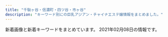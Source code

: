 ```yaml
---
title: "千駄ヶ谷・信濃町・四ツ谷・市ヶ谷"
description: "キーワード別にの巨乳アジアン・チャイナエステ嬢情報をまとめました。"
---
```


新着画像と新着キーワードをまとめています。
2021年02月08日の情報です。

<DmmAffiliateIns />
<KeywordTable
  shops={
    [
    {
        "url": "http://e-yotsuya.net/",
        "name": "\u30b9\u30de\u30a4\u30eb",
        "img_links": [
            "http://e-yotsuya.net/images/g12.jpg",
            "http://e-yotsuya.net/images/tite-staff1.jpg",
            "http://e-yotsuya.net/images/g5.jpg",
            "http://e-yotsuya.net/images/top2.png",
            "http://e-yotsuya.net/images/mobile.png",
            "http://e-yotsuya.net/images/g4.jpg",
            "http://e-yotsuya.net/images/g6.jpg",
            "http://e-yotsuya.net/images/baner2.jpg",
            "http://e-yotsuya.net/images/g9.jpg",
            "http://e-yotsuya.net/images/baner.jpg",
            "http://e-yotsuya.net/images/room.jpg",
            "http://e-yotsuya.net/images/g3.jpg",
            "http://e-yotsuya.net/images/g11.jpg",
            "http://e-yotsuya.net/images/news-tit.png",
            "http://e-yotsuya.net/images/g2.jpg",
            "http://e-yotsuya.net/images/g10.jpg",
            "http://e-yotsuya.net/images/g8.jpg",
            "http://e-yotsuya.net/images/g1.jpg",
            "http://e-yotsuya.net/images/top.jpg",
            "http://e-yotsuya.net/images/g7.jpg",
            "http://e-yotsuya.net/images/tite-staff.jpg",
            "http://e-yotsuya.net/images/news-tit1.jpg"
        ],
        "keywords": {
            "C": 14
        },
        "station": "JR\u56db\u30c4\u8c37\u99c5\u8d64\u5742\u53e3"
    },
    {
        "keywords": {},
        "name": "ROSA",
        "station": "\u56db\u8c37\u4e09\u4e01\u76ee\u99c52\u756a",
        "img_links": [
            "http://e-rosa.net/images/sejutu1.jpg",
            "http://e-rosa.net/images/right_bottom.png",
            "http://e-rosa.net/images/girl_03.png",
            "http://e-rosa.net/images/rina0.jpg",
            "http://e-rosa.net/images/sayaka.jpg",
            "http://e-rosa.net/images/sejutu5.jpg",
            "http://e-rosa.net/images/ha.jpg",
            "http://e-rosa.net/images/aya1.jpg",
            "http://e-rosa.net/images/sejutu2.jpg",
            "http://e-rosa.net/images/te1.jpg",
            "http://e-rosa.net/images/right_top.png",
            "http://e-rosa.net/images/003.jpg",
            "http://e-rosa.net/images/yuyi.jpg",
            "http://e-rosa.net/images/009.jpg",
            "http://e-rosa.net/images/tite-staff.png",
            "http://e-rosa.net/images/aya2.jpg",
            "http://e-rosa.net/images/misa1.jpg",
            "http://e-rosa.net/images/yuri.jpg",
            "http://e-rosa.net/images/pagetop.png",
            "http://e-rosa.net/images/te2.jpg",
            "http://e-rosa.net/images/g13.jpg",
            "http://e-rosa.net/images/rina1.jpg",
            "http://e-rosa.net/images/gg1.png",
            "http://e-rosa.net/images/kaoli.jpg",
            "http://e-rosa.net/images/004.jpg",
            "http://e-rosa.net/images/haruka.jpg",
            "http://e-rosa.net/images/noimage.jpg",
            "http://e-rosa.net/images/005.jpg",
            "http://e-rosa.net/images/girl_top.png",
            "http://e-rosa.net/images/002.jpg",
            "http://e-rosa.net/images/rina2.jpg",
            "http://e-rosa.net/images/girlx_top.png",
            "http://e-rosa.net/images/tite-magazine.png",
            "http://e-rosa.net/images/nei_03.png",
            "http://e-rosa.net/images/006.jpg",
            "http://e-rosa.net/images/news_bottom.jpg",
            "http://e-rosa.net/images/yu.jpg",
            "http://e-rosa.net/images/lola.jpg",
            "http://e-rosa.net/images/k1.jpg",
            "http://e-rosa.net/images/tite-link.png",
            "http://e-rosa.net/images/meyi1.jpg",
            "http://e-rosa.net/images/te3.jpg",
            "http://e-rosa.net/images/yuna.jpg",
            "http://e-rosa.net/images/grande.jpg",
            "http://e-rosa.net/images/news_top.jpg",
            "http://e-rosa.net/images/001.jpg",
            "http://e-rosa.net/images/risa.jpg",
            "http://e-rosa.net/images/mimi.jpg",
            "http://e-rosa.net/images/nei_01.png",
            "http://e-rosa.net/images/meyi2.jpg",
            "http://e-rosa.net/images/ayaka.jpg",
            "http://e-rosa.net/images/g1.jpg",
            "http://e-rosa.net/images/access3.jpg",
            "http://e-rosa.net/images/rimi.jpg",
            "http://e-rosa.net/images/girl_01.png",
            "http://e-rosa.net/images/sejutu6.jpg"
        ],
        "url": "http://e-rosa.net/"
    },
    {
        "img_links": [
            "http://bimajo.ies.fun/images/top.png",
            "http://bimajo.ies.fun/photos/sites/71/2020/09/202009020147082.jpg",
            "http://bimajo.ies.fun/images/mobile.jpg",
            "http://bimajo.ies.fun/images/s_news.jpg",
            "http://bimajo.ies.fun/images/s_pick.jpg",
            "http://bimajo.ies.fun/images/room3.jpg",
            "http://bimajo.ies.fun/images/news_bj2.png",
            "http://bimajo.ies.fun/images/s_face.jpg",
            "http://bimajo.ies.fun/images/end.png",
            "http://bimajo.ies.fun/images/s_staff.jpg",
            "http://bimajo.ies.fun/images/room1.jpg",
            "http://bimajo.ies.fun/images/room2.jpg",
            "http://bimajo.ies.fun/photos/sites/71/2020/07/2020072106582415.jpg",
            "http://bimajo.ies.fun/images/room4.jpg"
        ],
        "station": "\u56db\u8c37\u4e09\u4e01\u76ee\u99c52\u756a\u51fa\u53e3",
        "name": "\u7652\u3057\u306e\u5c4b",
        "url": "http://bimajo.ies.fun/",
        "keywords": {
            "86": 15,
            "85": 15,
            "C": 10,
            "D": 30
        }
    },
    {
        "url": "http://l-rlx.com/",
        "img_links": [
            "http://l-rlx.com/images/index_12.jpg",
            "http://l-rlx.com/images/index_20.jpg",
            "http://l-rlx.com/images/index_02.jpg",
            "http://l-rlx.com/girl/01.jpg",
            "http://l-rlx.com/images/index_07.jpg",
            "http://l-rlx.com/girl/02.jpg",
            "http://l-rlx.com/girl/03.jpg",
            "http://l-rlx.com/images/index_03.jpg",
            "http://l-rlx.com/girl/04.jpg",
            "http://l-rlx.com/images/01.jpg",
            "http://l-rlx.com/images/index_14.jpg",
            "http://l-rlx.com/images/index_21.jpg",
            "http://l-rlx.com/images/index_17.jpg",
            "http://l-rlx.com/images/staff_09.jpg",
            "http://l-rlx.com/images/index_16.jpg",
            "http://l-rlx.com/girl/05.jpg",
            "http://l-rlx.com/images/rec_09.jpg",
            "http://l-rlx.com/images/info_09.jpg",
            "http://l-rlx.com/images/rec.jpg",
            "http://l-rlx.com/images/info.jpg",
            "http://l-rlx.com/images/03.jpg",
            "http://l-rlx.com/girl/00.jpg",
            "http://l-rlx.com/images/sub_09.jpg",
            "http://l-rlx.com/images/index_01.jpg",
            "http://l-rlx.com/images/index_04.jpg",
            "http://l-rlx.com/images/02.jpg",
            "http://l-rlx.com/images/index_06.jpg",
            "http://l-rlx.com/images/index_05.jpg"
        ],
        "name": "\u30aa\u30fc\u30ed\u30e9",
        "keywords": {},
        "station": "\u56db\u8c37\u4e09\u4e01\u76ee\u99c52\u756a\u53e3"
    },
    {
        "img_links": [
            "http://xn--vckg5a9gug.in.net/images/cg06.jpg",
            "http://xn--vckg5a9gug.in.net/images/cg03.jpg",
            "http://xn--vckg5a9gug.in.net/images/top.png",
            "http://xn--vckg5a9gug.in.net/images/cg04.jpg",
            "http://xn--vckg5a9gug.in.net/images/cg07.jpg",
            "http://xn--vckg5a9gug.in.net/images/staff_s.png",
            "http://xn--vckg5a9gug.in.net/images/news.png",
            "http://xn--vckg5a9gug.in.net/link/menlog.jpg",
            "http://xn--vckg5a9gug.in.net/images/cg05.jpg",
            "http://xn--vckg5a9gug.in.net/images/evetop.png"
        ],
        "url": "http://xn--vckg5a9gug.in.net/",
        "keywords": {},
        "name": "Moon",
        "station": "\u9eb9\u753a\u99c51\u756a\u51fa\u53e3"
    },
    {
        "name": "\u30c6\u30a3\u30e9\u30df\u30b9",
        "station": "\u56db\u30c4\u8c37\u99c52\u756a\u53e3",
        "img_links": [],
        "keywords": {},
        "url": "https://juno-esthe.tokyo/"
    },
    {
        "keywords": {
            "D": 330,
            "86": 176,
            "84": 44,
            "C": 132,
            "85": 154,
            "83": 22,
            "82": 22,
            "87": 44
        },
        "name": "\u5149\u540d",
        "station": "\u56db\u8c37\u4e09\u4e01\u76ee\u99c52\u756a\u51fa\u53e3",
        "img_links": [
            "http://aqua.jpn.cm/photos/sites/16/2020/09/2020091507031094.jpg",
            "http://aqua.jpn.cm/photos/sites/16/2018/01/2018011007031840.jpg",
            "http://aqua.jpn.cm/images/2.jpg",
            "http://aqua.jpn.cm/photos/sites/16/2018/05/2018052105590585.jpg",
            "http://aqua.jpn.cm/images/s_staff.png",
            "http://aqua.jpn.cm/photos/sites/16/2020/10/2020100508293240.jpg",
            "http://aqua.jpn.cm/photos/sites/16/2019/02/2019020108033676.jpg",
            "http://aqua.jpn.cm/images/room2.jpg",
            "http://aqua.jpn.cm/photos/sites/16/2018/01/2018011007031899.jpg",
            "http://aqua.jpn.cm/images/mobile.jpg",
            "http://aqua.jpn.cm/photos/sites/16/2020/03/2020030507254950.jpg",
            "http://aqua.jpn.cm/photos/sites/16/2018/01/2018011007031662.jpg",
            "http://aqua.jpn.cm/photos/sites/16/2019/03/2019031107062221.jpg",
            "http://aqua.jpn.cm/photos/sites/16/2018/01/2018011007031429.jpg",
            "http://aqua.jpn.cm/photos/sites/16/2021/01/2021011401054262.jpg",
            "http://aqua.jpn.cm/images/line.jpg",
            "http://aqua.jpn.cm/images/top.png",
            "http://aqua.jpn.cm/images/s_news.jpg",
            "http://aqua.jpn.cm/photos/sites/16/2019/04/2019042211584069.jpg",
            "http://aqua.jpn.cm/photos/sites/16/2018/01/2018013112184869.jpg",
            "http://aqua.jpn.cm/photos/sites/16/2018/01/2018011007032034.jpg",
            "http://aqua.jpn.cm/images/room3.jpg",
            "http://aqua.jpn.cm/photos/sites/16/2018/01/2018011007031723.jpg",
            "http://aqua.jpn.cm/photos/sites/16/2020/12/2020120208263886.jpg",
            "http://aqua.jpn.cm/images/room1.jpg",
            "http://aqua.jpn.cm/photos/sites/16/2020/10/2020100906522289.jpg",
            "http://aqua.jpn.cm/images/room4.jpg",
            "http://aqua.jpn.cm/images/1.jpg",
            "http://aqua.jpn.cm/images/room5.jpg",
            "http://aqua.jpn.cm/photos/sites/16/2020/12/2020120107363899.jpg",
            "http://aqua.jpn.cm/photos/sites/16/2018/03/2018031909460765.jpg",
            "http://aqua.jpn.cm/images/s_pick.png",
            "http://aqua.jpn.cm/photos/sites/16/2018/01/2018011007031997.jpg",
            "http://aqua.jpn.cm/photos/sites/16/2020/04/2020040301184076.jpg",
            "http://aqua.jpn.cm/images/3.jpg"
        ],
        "url": "http://aqua.jpn.cm/"
    },
    {
        "station": "\u56db\u8c37\u4e09\u4e01\u76ee\u99c52\u756a",
        "keywords": {},
        "name": "\u767e\u5408",
        "img_links": [
            "http://lakulaku.info/images/staff/momo.jpg",
            "http://lakulaku.info/images/staff/mari.jpg",
            "http://lakulaku.info/images/staff/nena.jpg",
            "http://lakulaku.info/images/staff/rina.jpg",
            "http://lakulaku.info/img/5-1.jpg",
            "http://lakulaku.info/images/newtit.png",
            "http://lakulaku.info/images/staff/5-3.jpg",
            "http://lakulaku.info/images/staff/yumi.jpg",
            "http://lakulaku.info/swf/baner.jpg",
            "http://lakulaku.info/images/staff/s06.jpg",
            "http://lakulaku.info/img/5-4.jpg",
            "http://lakulaku.info/images/mobile.png",
            "http://lakulaku.info/images/staff/ai-a.jpg",
            "http://lakulaku.info/img/rina.jpg",
            "http://lakulaku.info/images/staff/sizuka.jpg",
            "http://lakulaku.info/img/5-5.jpg",
            "http://lakulaku.info/img/5-3.jpg",
            "http://lakulaku.info/images/staff/5-4.jpg",
            "http://lakulaku.info/images/staff/5-1.jpg",
            "http://lakulaku.info/images/staff/5-2.jpg",
            "http://lakulaku.info/images/titestaff.png",
            "http://lakulaku.info/img/5-2.jpg",
            "http://lakulaku.info/images/top.jpg",
            "http://lakulaku.info/images/staff/ai.jpg",
            "http://lakulaku.info/images/staff/5-5.jpg",
            "http://lakulaku.info/img/s06.jpg"
        ],
        "url": "http://lakulaku.info/"
    }
]
}
/>
<DmmAffiliateScript />
